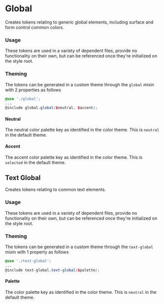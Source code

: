 
<Meta
    title="Core/Tokens/Global"
/>

# Global

Creates tokens relating to generic global elements, including surface and form control common colors.

### Usage

These tokens are used in a variety of dependent files, provide no functionality on their own, but can be referenced once they're initialized on the style root.

### Theming

The tokens can be generated in a custom theme through the `global` mixin with 2 properties as follows

```scss
@use './global';
...
@include global.global($neutral, $accent);
```

#### Neutral

The neutral color palette key as identified in the color theme. This is `neutral` in the default theme.

#### Accent

The accent color palette key as identified in the color theme. This is `selected` in the default theme.

## Text Global

Creates tokens relating to common text elements.

### Usage

These tokens are used in a variety of dependent files, provide no functionality on their own, but can be referenced once they're initialized on the style root.

### Theming

The tokens can be generated in a custom theme through the `text-global` mixin with 1 property as follows

```scss
@use './text-global';
...
@include text-global.text-global($palette);
```

#### Palette

The color palette key as identified in the color theme. This is `neutral` in the default theme.
